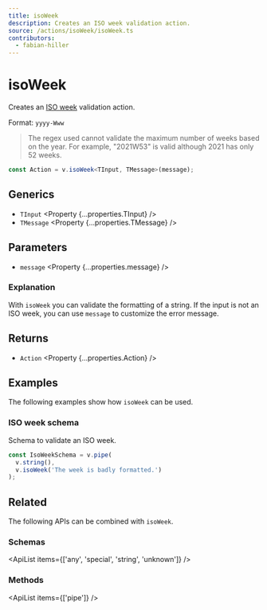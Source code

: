 ```yaml
---
title: isoWeek
description: Creates an ISO week validation action.
source: /actions/isoWeek/isoWeek.ts
contributors:
  - fabian-hiller
---
```



# isoWeek

Creates an [ISO week](https://en.wikipedia.org/wiki/ISO_8601) validation action.

Format: `yyyy-Www`

> The regex used cannot validate the maximum number of weeks based on the year. For example, "2021W53" is valid although 2021 has only 52 weeks.

```ts
const Action = v.isoWeek<TInput, TMessage>(message);
```

## Generics

- `TInput` <Property {...properties.TInput} />
- `TMessage` <Property {...properties.TMessage} />

## Parameters

- `message` <Property {...properties.message} />

### Explanation

With `isoWeek` you can validate the formatting of a string. If the input is not an ISO week, you can use `message` to customize the error message.

## Returns

- `Action` <Property {...properties.Action} />

## Examples

The following examples show how `isoWeek` can be used.

### ISO week schema

Schema to validate an ISO week.

```ts
const IsoWeekSchema = v.pipe(
  v.string(),
  v.isoWeek('The week is badly formatted.')
);
```

## Related

The following APIs can be combined with `isoWeek`.

### Schemas

<ApiList items={['any', 'special', 'string', 'unknown']} />

### Methods

<ApiList items={['pipe']} />
